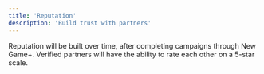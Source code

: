 ```yaml
---
title: 'Reputation'
description: 'Build trust with partners'
---
```


Reputation will be built over time, after completing campaigns through New Game+. Verified partners will have the ability to rate each other on a 5-star scale.

